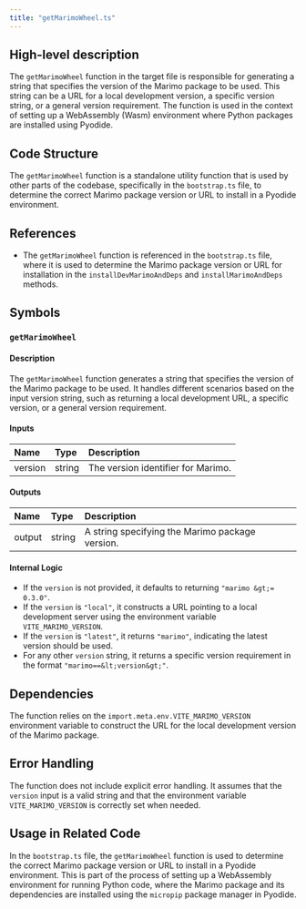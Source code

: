 ```yaml
---
title: "getMarimoWheel.ts"
---
```


## High-level description

The `getMarimoWheel` function in the target file is responsible for generating a string that specifies the version of the Marimo package to be used. This string can be a URL for a local development version, a specific version string, or a general version requirement. The function is used in the context of setting up a WebAssembly (Wasm) environment where Python packages are installed using Pyodide.

## Code Structure

The `getMarimoWheel` function is a standalone utility function that is used by other parts of the codebase, specifically in the `bootstrap.ts` file, to determine the correct Marimo package version or URL to install in a Pyodide environment.

## References

- The `getMarimoWheel` function is referenced in the `bootstrap.ts` file, where it is used to determine the Marimo package version or URL for installation in the `installDevMarimoAndDeps` and `installMarimoAndDeps` methods.

## Symbols

### `getMarimoWheel`
#### Description
The `getMarimoWheel` function generates a string that specifies the version of the Marimo package to be used. It handles different scenarios based on the input version string, such as returning a local development URL, a specific version, or a general version requirement.

#### Inputs
| Name    | Type   | Description                        |
|:--------|:-------|:-----------------------------------|
| version | string | The version identifier for Marimo. |

#### Outputs
| Name   | Type   | Description                                      |
|:-------|:-------|:-------------------------------------------------|
| output | string | A string specifying the Marimo package version.  |

#### Internal Logic
- If the `version` is not provided, it defaults to returning `"marimo &gt;= 0.3.0"`.
- If the `version` is `"local"`, it constructs a URL pointing to a local development server using the environment variable `VITE_MARIMO_VERSION`.
- If the `version` is `"latest"`, it returns `"marimo"`, indicating the latest version should be used.
- For any other `version` string, it returns a specific version requirement in the format `"marimo==&lt;version&gt;"`.

## Dependencies

The function relies on the `import.meta.env.VITE_MARIMO_VERSION` environment variable to construct the URL for the local development version of the Marimo package.

## Error Handling

The function does not include explicit error handling. It assumes that the `version` input is a valid string and that the environment variable `VITE_MARIMO_VERSION` is correctly set when needed.

## Usage in Related Code

In the `bootstrap.ts` file, the `getMarimoWheel` function is used to determine the correct Marimo package version or URL to install in a Pyodide environment. This is part of the process of setting up a WebAssembly environment for running Python code, where the Marimo package and its dependencies are installed using the `micropip` package manager in Pyodide.